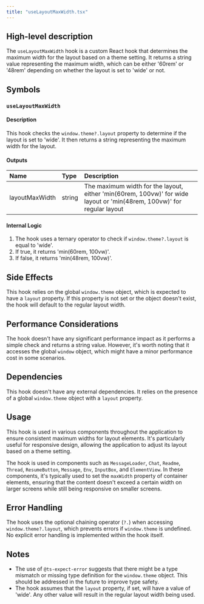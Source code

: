 ```yaml
---
title: "useLayoutMaxWidth.tsx"
---
```


## High-level description
The `useLayoutMaxWidth` hook is a custom React hook that determines the maximum width for the layout based on a theme setting. It returns a string value representing the maximum width, which can be either '60rem' or '48rem' depending on whether the layout is set to 'wide' or not.

## Symbols

### `useLayoutMaxWidth`
#### Description
This hook checks the `window.theme?.layout` property to determine if the layout is set to 'wide'. It then returns a string representing the maximum width for the layout.

#### Outputs
| Name | Type | Description |
|:-----|:-----|:------------|
| layoutMaxWidth | string | The maximum width for the layout, either 'min(60rem, 100vw)' for wide layout or 'min(48rem, 100vw)' for regular layout |

#### Internal Logic
1. The hook uses a ternary operator to check if `window.theme?.layout` is equal to 'wide'.
2. If true, it returns 'min(60rem, 100vw)'.
3. If false, it returns 'min(48rem, 100vw)'.

## Side Effects
This hook relies on the global `window.theme` object, which is expected to have a `layout` property. If this property is not set or the object doesn't exist, the hook will default to the regular layout width.

## Performance Considerations
The hook doesn't have any significant performance impact as it performs a simple check and returns a string value. However, it's worth noting that it accesses the global `window` object, which might have a minor performance cost in some scenarios.

## Dependencies
This hook doesn't have any external dependencies. It relies on the presence of a global `window.theme` object with a `layout` property.

## Usage
This hook is used in various components throughout the application to ensure consistent maximum widths for layout elements. It's particularly useful for responsive design, allowing the application to adjust its layout based on a theme setting.

The hook is used in components such as `MessageLoader`, `Chat`, `Readme`, `Thread`, `ResumeButton`, `Message`, `Env`, `InputBox`, and `ElementView`. In these components, it's typically used to set the `maxWidth` property of container elements, ensuring that the content doesn't exceed a certain width on larger screens while still being responsive on smaller screens.

## Error Handling
The hook uses the optional chaining operator (`?.`) when accessing `window.theme?.layout`, which prevents errors if `window.theme` is undefined. No explicit error handling is implemented within the hook itself.

## Notes
- The use of `@ts-expect-error` suggests that there might be a type mismatch or missing type definition for the `window.theme` object. This should be addressed in the future to improve type safety.
- The hook assumes that the `layout` property, if set, will have a value of 'wide'. Any other value will result in the regular layout width being used.